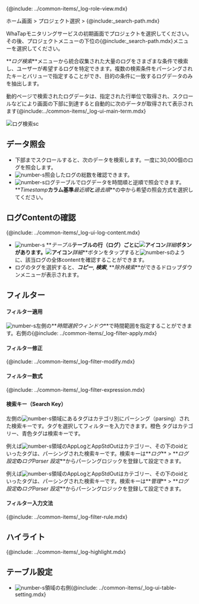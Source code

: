 {@include: ../common-items/_log-role-view.mdx}

ホーム画面 > プロジェクト選択 > {@include:\_search-path.mdx}

WhaTapモニタリングサービスの初期画面でプロジェクトを選択してください。その後、プロジェクトメニューの下位の{@include:\_search-path.mdx}メニューを選択してください。 

**_ログ検索_**メニューから統合収集された大量のログをさまざまな条件で検索し、ユーザーが希望するログを特定できます。複数の検索条件をパーシングされたキーとバリューで指定することができ、目的の条件に一致するログデータのみを抽出します。 

動的ページで検索されたログデータは、指定された行単位で取得され、スクロールなどにより画面の下部に到達すると自動的に次のデータが取得されて表示されます{@include:../common-items/_log-ui-main-term.mdx}

![ログ検索sc](/img/log-search.png)

<!-- 照会されたログ数表示フィックス時に画像変更が必要0410 -->

## データ照会

-   下部までスクロールすると、次のデータを検索します。一度に30,000個のログを照会します。
-   ![number-s](/img/number-03.png)照会したログの総数を確認できます。 
-   ![number-s](/img/number-03.png)ログテーブルでログデータを時間順と逆順で照会できます。**_Timestamp_**カラム基準**_最近順_**と**_過去順_**の中から希望の照会方式を選択してください。

<!-- * ![number-s](/img/number-02.png) 로그 테이블의 ***Timestamp*** 컬럼을 선택하면 로그 데이터를 시간 역순으로 조회할 수 있습니다. -->

## ログContentの確認

{@include: ../common-items/_log-ui-log-content.mdx}

-   ![number-s](/img/number-03.png) **_テーブル_**テーブルの行（ログ）ごとに![アイコン](/img/ic-caret-right.svg)**_詳細_**ボタンがあります。![アイコン](/img/ic-caret-right.svg)**_詳細_**ボタンをタップすると![number-s](/img/number-04.png)のように、該当ログの全体contentを確認することができます。
-   ログのタグを選択すると、**_コピー_**, **_検索_**, **_除外検索_**ができるドロップダウンメニューが表示されます。

## フィルター

#### フィルター適用

![number-s](/img/number-01.png)左側の**_時間選択ウィンドウ_**で時間範囲を指定することができます。右側の{@include: ../common-items/_log-filter-apply.mdx} 

#### フィルター修正

{@include: ../common-items/_log-filter-modify.mdx}

#### フィルター数式

{@include: ../common-items/_log-filter-expression.mdx}

#### 検索キー（Search Key）

左側の![number-s](/img/number-02.png)領域にあるタグはカテゴリ別にパーシング（parsing）された検索キーです。タグを選択してフィルターを入力できます。<span class='logwr'>橙色</span> タグはカテゴリー、<span class='lowfg'>青色</span>タグは検索キーです。

<InDoc product='log'>

例えば![number-s](/img/number-02.png)領域の<span class='logwr'>AppLog</span>と<span class='logwr'>AppStdOut</span>はカテゴリー、その下の<span class='lowfg'>oid</span>といったタグは、パーシングされた検索キーです。検索キーは**_ログ_** > **_ログ設定_**の**_ログParser 設定_**からパーシングロジックを登録して設定できます。 

</InDoc>

<InDoc product='aws-log'>

例えば![number-s](/img/number-02.png)領域の<span class='logwr'>AppLog</span>と<span class='logwr'>AppStdOut</span>はカテゴリー、その下の<span class='lowfg'>oid</span>といったタグは、パーシングされた検索キーです。検索キーは**_管理_** > **_ログ設定_**の**_ログParser 設定_**からパーシングロジックを登録して設定できます。 

</InDoc>

#### フィルター入力文法

{@include: ../common-items/_log-filter-rule.mdx} 

## ハイライト

{@include: ../common-items/_log-highlight.mdx}

## テーブル設定

-   ![number-s](/img/number-03.png)領域の右側{@include: ../common-items/_log-ui-table-setting.mdx}
